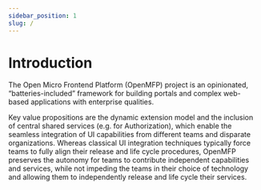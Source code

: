 ```yaml
---
sidebar_position: 1
slug: /
---
```


# Introduction


The Open Micro Frontend Platform (OpenMFP) project is an opinionated, “batteries-included” framework for building portals and complex web-based applications with enterprise qualities.

Key value propositions are the dynamic extension model and the inclusion of central shared services (e.g. for Authorization), which enable the seamless integration of UI capabilities from different teams and disparate organizations. Whereas classical UI integration techniques typically force teams to fully align their release and life cycle procedures, OpenMFP preserves the autonomy for teams to contribute independent capabilities and services, while not impeding the teams in their choice of technology and allowing them to independently release and life cycle their services.